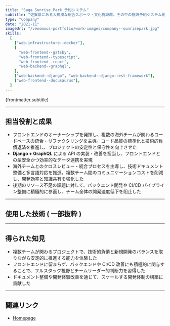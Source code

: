 ```yaml
---
title: "Saga Sunrise Park 予約システム"
subtitle: "佐賀県にある大規模な総合スポーツ・文化施設群。その中の施設予約システム開発に携わり、オンラインで各施設の利用申請・予約・管理を行えるサービスを構築した。"
type: "Company"
date: "2021-11"
imageUrl: "/venomous-portfolio/work-images/company--sunrisepark.jpg"
skills:
  [
    ["web-infrastructure--docker"],
    [
      "web-frontend--gatsby",
      "web-frontend--typescript",
      "web-frontend--react",
      "web-backend--graphql",
    ],
    ["web-backend--django", "web-backend--django-rest-framework"],
    ["web-frontend--docusaurus"],
  ]
---
```



<p>{frontmatter.subtitle}</p>

---

## 担当役割と成果

- フロントエンドのオーナーシップを発揮し、複数の海外チームが関わるコードベースの統合・リファクタリングを主導。コード品質の標準化と技術的負債返済を推進し、プロジェクトの安定性と保守性を向上させた
- **Django + GraphQL** による API の実装・改善を担当し、フロントエンドとの型安全かつ効率的なデータ連携を実現
- 海外チームとのクロスレビュー・統合プロセスを主導し、技術ドキュメント整備と多言語対応を推進。複数チーム間のコミュニケーションコストを削減し、開発効率と知識共有を強化した
- 後期のリソース不足の課題に対して、バックエンド開発や CI/CD パイプライン整備に積極的に参画し、チーム全体の開発速度低下を阻止した

---

## 使用した技術 ( 一部抜粋 )

<WorkContentLayoutSkills
  size={50}
  skills={frontmatter.skills.flat()}
  class="flex w-full justify-start"
/>

---

## 得られた知見

- 複数チームが関わるプロジェクトで、技術的負債と新規開発のバランスを取りながら安定的に推進する能力を体験した
- フロントエンドに留まらず、バックエンドや CI/CD 改善にも積極的に関与することで、フルスタック視野とチームリーダー的判断力を習得した
- ドキュメント整備や開発体験改善を通じて、スケールする開発体制の構築に貢献した

---

## 関連リンク

- [Homepage](https://saga-sunrisepark.com/)
